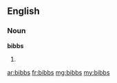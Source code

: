 ==English==

===Noun===
'''bibbs'''

# {{plural of|bibb}}

[[ar:bibbs]]
[[fr:bibbs]]
[[mg:bibbs]]
[[my:bibbs]]